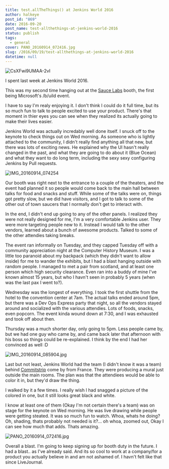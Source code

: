 ```yaml
---
title: test.allTheThings() at Jenkins World 2016
author: halkeye
post_id: "869"
date: 2016-09-20
post_name: test-allthethings-at-jenkins-world-2016
status: publish
tags:
  - general
cover: PANO_20160914_072416.jpg
slug: /2016/09/19/test-allthethings-at-jenkins-world-2016
datetime: null
---
```

![CsXFwi9UMAA-2vI](CsXFwi9UMAA-2vI.jpg)

I spent last week at Jenkins World 2016.

This was my second time hanging out at the [Sauce Labs](https://saucelabs.com) booth, the first being Microsoft's /b/uild event.

I have to say I'm realy enjoying it. I don't think I could do it full time, but its so much fun to talk to people excited to use your product. There's that moment in thier eyes you can see when they realized its actually going to make their lives easier.

Jenkins World was actually incredably well done itself. I snuck off to the keynote to check things out on Wed morning. As someone who is lightly attached to the community, I didn't really find anything all that new, but there was lots of exciting news. He explained why the UI hasn't really changed in the past, and what they are going to do about it (Blue Ocean) and what they want to do long term, including the sexy sexy configuring Jenkins by Pull requests.

![IMG_20160914_074254](IMG_20160914_074254.jpg)

Our booth was right next to the entrance to a couple of the theaters, and the event had planned it so people would come back to the main hall between talks for food and snacks and stuff. While some of the talks were on, things got pretty slow, but we did have visitors, and I got to talk to some of the other out of town saucers that I normally don't get to interact with.

In the end, I didn't end up going to any of the other panels. I realized they were not really designed for me, I'm a very comfortable Jenkins user. They were more targeting people new to it. Instead I would talk to the other vendors, learned about a bunch of awesome products. Talked to some of the other attendies taking breaks.

The event ran informally on Tuesday, and they capped Tuesday off with a community appreciation night at the Computer History Museum. I was a little too paranoid about my backpack (which they didn't want to allow inside) for me to wander the exhibits, but I had a blast hanging outside with random people. I managed to met a pair from scotland, and at least one person which high security clearance. Even ran into a buddy of mine I've known almost 15 years, but who I havn't seen in probably 5 years (when was the last pax I went to?).

Wednesday was the longest of everything. I took the first shuttle from the hotel to the convention center at 7am. The actual talks ended around 5pm, but there was a Dev Ops Express party that night, so all the vendors stayed around and socialized with the various attendies. Lots of foods, snacks, even popcorn. The event kinda wound down at 7:30, and I was exhausted and took off about then.

Thursday was a much shorter day, only going to 5pm. Less people came by, but we had one guy who came by, and came back later that afternoon with his boss so things could be re-explained. I think by the end I had her convinced as well :D

![IMG_20160914_085904.jpg](IMG_20160914_085904.jpg)

Last but not least, Jenkins World had the team (I didn't know it was a team) behind [Commitstrip](https://www.commitstrip.com/en/?) come by from France. They were producing a mural just outside the main rooms. The plan was that the attendiees would be able to color it in, but they'd draw the thing.

I walked by it a few times. I really wish I had snagged a picture of the colored in one, but it still looks great black and white.

I know at least one of them (Okay I'm not certain there's a team) was on stage for the keynote on Wed morning. He was live drawing while people were getting steated. It was so much fun to watch. Whoa, whats he doing? Oh, shading, thats probably not needed is it?... oh whoa, zoomed out, Okay I can see how much that adds. Thats amazing.

![PANO_20160914_072416.jpg](PANO_20160914_072416.jpg)

Overall a blast. I'm going to keep signing up for booth duty in the future. I had a blast.. as I've already said. And its so cool to work at a company/for a product you actually believe in and am not ashamed of. I havn't felt like that since LiveJournal.

